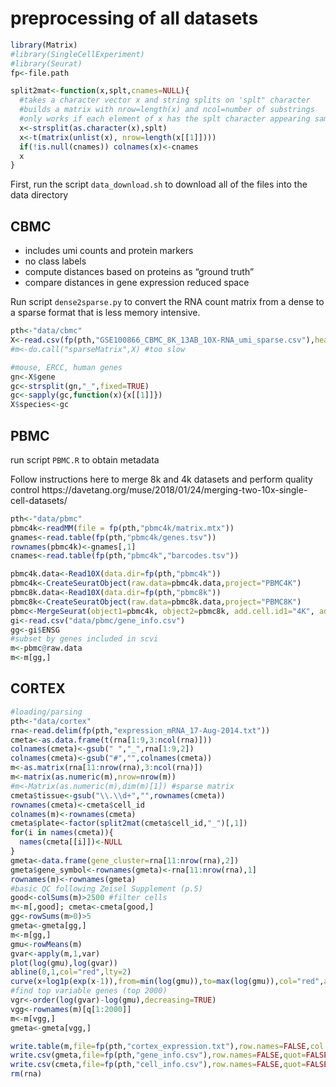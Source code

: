 # preprocessing of all datasets

```r
library(Matrix)
#library(SingleCellExperiment)
#library(Seurat)
fp<-file.path

split2mat<-function(x,splt,cnames=NULL){
  #takes a character vector x and string splits on 'splt" character
  #builds a matrix with nrow=length(x) and ncol=number of substrings
  #only works if each element of x has the splt character appearing same number of times
  x<-strsplit(as.character(x),splt)
  x<-t(matrix(unlist(x), nrow=length(x[[1]])))
  if(!is.null(cnames)) colnames(x)<-cnames
  x
}
```

First, run the script `data_download.sh` to download all of the files into the data directory

## CBMC

* includes umi counts and protein markers
* no class labels
* compute distances based on proteins as "ground truth"
* compare distances in gene expression reduced space

Run script `dense2sparse.py` to convert the RNA count matrix from a dense to a sparse format that is less memory intensive.

```r
pth<-"data/cbmc"
X<-read.csv(fp(pth,"GSE100866_CBMC_8K_13AB_10X-RNA_umi_sparse.csv"),header=TRUE) #slow, big file
#m<-do.call("sparseMatrix",X) #too slow
```
```r
#mouse, ERCC, human genes
gn<-X$gene
gc<-strsplit(gn,"_",fixed=TRUE)
gc<-sapply(gc,function(x){x[[1]]})
X$species<-gc
```

## PBMC

run script `PBMC.R` to obtain metadata

Follow instructions here to merge 8k and 4k datasets and perform quality control
https://davetang.org/muse/2018/01/24/merging-two-10x-single-cell-datasets/

```r
pth<-"data/pbmc"
pbmc4k<-readMM(file = fp(pth,"pbmc4k/matrix.mtx"))
gnames<-read.table(fp(pth,"pbmc4k/genes.tsv"))
rownames(pbmc4k)<-gnames[,1]
cnames<-read.table(fp(pth,"pbmc4k","barcodes.tsv"))

pbmc4k.data<-Read10X(data.dir=fp(pth,"pbmc4k"))
pbmc4k<-CreateSeuratObject(raw.data=pbmc4k.data,project="PBMC4K")
pbmc8k.data<-Read10X(data.dir=fp(pth,"pbmc8k"))
pbmc8k<-CreateSeuratObject(raw.data=pbmc8k.data,project="PBMC8K")
pbmc<-MergeSeurat(object1=pbmc4k, object2=pbmc8k, add.cell.id1="4K", add.cell.id2="8K", project="PBMC12K")
gi<-read.csv("data/pbmc/gene_info.csv")
gg<-gi$ENSG
#subset by genes included in scvi
m<-pbmc@raw.data
m<-m[gg,]
```

## CORTEX

```r
#loading/parsing
pth<-"data/cortex"
rna<-read.delim(fp(pth,"expression_mRNA_17-Aug-2014.txt"))
cmeta<-as.data.frame(t(rna[1:9,3:ncol(rna)]))
colnames(cmeta)<-gsub(" ","_",rna[1:9,2])
colnames(cmeta)<-gsub("#","",colnames(cmeta))
m<-as.matrix(rna[11:nrow(rna),3:ncol(rna)])
m<-matrix(as.numeric(m),nrow=nrow(m))
#m<-Matrix(as.numeric(m),dim(m)[1]) #sparse matrix
cmeta$tissue<-gsub("\\.\\d+","",rownames(cmeta))
rownames(cmeta)<-cmeta$cell_id
colnames(m)<-rownames(cmeta)
cmeta$plate<-factor(split2mat(cmeta$cell_id,"_")[,1])
for(i in names(cmeta)){
  names(cmeta[[i]])<-NULL
}
gmeta<-data.frame(gene_cluster=rna[11:nrow(rna),2])
gmeta$gene_symbol<-rownames(gmeta)<-rna[11:nrow(rna),1]
rownames(m)<-rownames(gmeta)
#basic QC following Zeisel Supplement (p.5)
good<-colSums(m)>2500 #filter cells
m<-m[,good]; cmeta<-cmeta[good,]
gg<-rowSums(m>0)>5
gmeta<-gmeta[gg,]
m<-m[gg,]
gmu<-rowMeans(m)
gvar<-apply(m,1,var)
plot(log(gmu),log(gvar))
abline(0,1,col="red",lty=2)
curve(x+log1p(exp(x-1)),from=min(log(gmu)),to=max(log(gmu)),col="red",add=TRUE)
#find top variable genes (top 2000)
vgr<-order(log(gvar)-log(gmu),decreasing=TRUE)
vgg<-rownames(m)[q[1:2000]]
m<-m[vgg,]
gmeta<-gmeta[vgg,]

write.table(m,file=fp(pth,"cortex_expression.txt"),row.names=FALSE,col.names=FALSE)
write.csv(gmeta,file=fp(pth,"gene_info.csv"),row.names=FALSE,quot=FALSE)
write.csv(cmeta,file=fp(pth,"cell_info.csv"),row.names=FALSE,quot=FALSE)
rm(rna)
```


